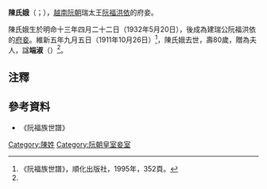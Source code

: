 '''陳氏娥'''（{{vie|v='''Trần Thị Nga'''|hn=陳氏娥}}；{{bd|1832年|5月20日|1911年|10月26日|catIdx=T陳}}），[[越南|越南]][[阮朝|阮朝]]瑞太王[[阮福洪依|阮福洪依]]的府妾。

陳氏娥生於明命十三年四月二十二日（1932年5月20日），後成為建瑞公阮福洪依的[[府妾|府妾]]。維新五年九月五日（1911年10月26日）<ref name=xinxi>《阮福族世譜》，順化出版社，1995年，352頁。</ref>，陳氏娥去世，壽80歲，贈為夫人，諡'''端淑'''（{{vie|v=Đoan Thục|hn=端淑}}）<ref name=xinxi/>。

==注釋==
{{reflist}}

==參考資料==
*《阮福族世譜》

[[Category:陳姓|Category:陳姓]]
[[Category:阮朝皇室妾室|Category:阮朝皇室妾室]]